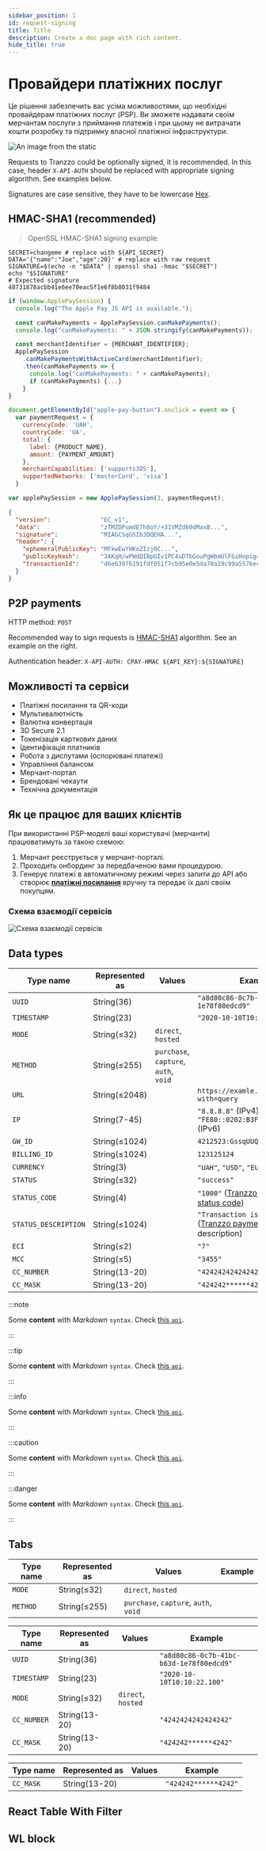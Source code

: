 ```yaml
---
sidebar_position: 1
id: request-signing
title: Title
description: Create a doc page with rich content.
hide_title: true
---
```


<div style={{ display: "flex", alignItems: "center", justifyContent: "center" }}>

<div>

# Провайдери платіжних послуг

Це рішення забезпечить вас усіма можливостями, що необхідні провайдерам платіжних послуг (PSP). Ви зможете надавати своїм мерчантам послуги з приймання платежів і при цьому не витрачати кошти розробку та підтримку власної платіжної інфраструктури.

</div>


<div style={{ width: "50%", flexShrink: 0, paddingLeft: "30px"}}>

![An image from the static](/img/doc-img.svg)

</div>

</div>



Requests to Tranzzo could be optionally signed, it is recommended. In this case, header `X-API-AUTH` should be replaced with appropriate signing algorithm.
See examples below.

<aside class="notice">
    Signatures are case sensitive, they have to be lowercase <a href="https://en.wikipedia.org/wiki/Hexadecimal">Hex</a>.
</aside>

## HMAC-SHA1 (recommended)

> OpenSSL HMAC-SHA1 signing example:

```shell
SECRET=changeme # replace with ${API_SECRET}
DATA='{"name":"Joe","age":20}' # replace with raw request
SIGNATURE=$(echo -n "$DATA" | openssl sha1 -hmac "$SECRET")
echo "$SIGNATURE"
# Expected signature
48731878acbb41e6ee70eac5f1e6f8b8031f9484
```

```js
if (window.ApplePaySession) {
  console.log("The Apple Pay JS API is available.");

  const canMakePayments = ApplePaySession.canMakePayments();
  console.log("canMakePayments: " + JSON.stringify(canMakePayments));

  const merchantIdentifier = {MERCHANT_IDENTIFIER};
  ApplePaySession
    .canMakePaymentsWithActiveCard(merchantIdentifier);
    .then(canMakePayments => {
      console.log("canMakePayments: " + canMakePayments);
      if (canMakePayments) {...}
    }
}
```

```js
document.getElementById("apple-pay-button").onclick = event => {
  var paymentRequest = {
    currencyCode: 'UAH',
    countryCode: 'UA',
    total: {
      label: {PRODUCT_NAME},
      amount: {PAYMENT_AMOUNT}
    },
    merchantCapabilities: ['supports3DS'],
    supportedNetworks: ['masterCard', 'visa']
  }

var applePaySession = new ApplePaySession(3, paymentRequest);
```

```json
{
  "version":              "EC_v1",
  "data":                 "zTMZDPumdE7h8oY/+31VMZd60dMaxB...",
  "signature":            "MIAGCSqGSIb3DQEHA...",
  "header": {
    "ephemeralPublicKey": "MFkwEwYHKoZIzj0C...",
    "publicKeyHash":      "3AKqH/wPWdQIBpGIv1PC4uDTbGouPgWbmUlFGiHopig=",
    "transactionId":      "d6e63976191fdf051f7cb95e0e5da70a19c99a5576ececbfc0fd65ad2a7f2f74"
  }
}
```

## P2P payments

HTTP method: `POST`

Recommended way to sign requests is [HMAC-SHA1](https://en.wikipedia.org/wiki/HMAC) algorithm.
See an example on the right.

Authentication header: `X-API-AUTH: CPAY-HMAC ${API_KEY}:${SIGNATURE}`

## Можливості та сервіси
<div className="half-item">

- Платіжні посилання та QR-коди
- Мультивалютність
- Валютна конвертація
- 3D Secure 2.1
- Токенізація карткових даних
- Ідентифікація платників
- Робота з диспутами (оспорювані платежі)
- Управління балансом
- Мерчант-портал
- Брендовані чекаути
- Технічна документація

</div>

## Як це працює для ваших клієнтів

При використанні PSP-моделі ваші користувачі (мерчанти) працюватимуть за такою схемою:

1. Мерчант реєструється у мерчант-порталі.
2. Проходить онбординг за передбаченою вами процедурою.
3. Генерує платежі в автоматичному режимі через запити до API або створює **[платіжні посилання](http://example.com/)** вручну та передає їх далі своїм покупцям.

### Схема взаємодії сервісів

![Схема взаємодії сервісів](./image.svg)


## Data types

Type name             | Represented as |         Values                        |                Example
--------------------- |----------------|-------------------------------------- | --------------------------------------
`UUID`                | String(36)     |                                       | `"a8d80c86-0c7b-41bc-b63d-1e78f80edcd9"`
`TIMESTAMP`           | String(23)     |                                       | `"2020-10-10T10:10:22.100"`
`MODE`                | String(≤32)    | `direct`, `hosted`                    |
`METHOD`                  | String(≤255)     | `purchase`, `capture`, `auth`, `void` |
`URL`                        | String(≤2048)  |                                       | `https://examle.com/some/path?with=query`
`IP`                        | String(7-45)     |                                       | `"8.8.8.8"` (IPv4), `"FE80::0202:B3FF:FE1E:8329"` (IPv6)
`GW_ID`               | String(≤1024)  |                                       | `4212523:GssqUUQa`
`BILLING_ID`          | String(≤1024)  |                                       | `123125124`
`CURRENCY`                | String(3)             |                                       | `"UAH"`, `"USD"`, `"EUR"`
`STATUS`                    | String(≤32)    |                                       | `"success"`
`STATUS_CODE`            | String(4)      |                                       | `"1000"`  ([Tranzzo payment status code](#status-codes))
`STATUS_DESCRIPTION`    | String(≤1024)  |                                       | `"Transaction is successful."` ([Tranzzo payment status code](#status-codes) description)
`ECI`                        | String(≤2)     |                                       | `"7"`
`MCC`                        | String(≤5)     |                                       | `"3455"`
`CC_NUMBER`           | String(13-20)  |                                       | `"4242424242424242"`
`CC_MASK`             | String(13-20)  |                                       | `"424242******4242"`

:::note

Some **content** with _Markdown_ `syntax`. Check [this `api`](#).

:::

:::tip

Some **content** with _Markdown_ `syntax`. Check [this `api`](#).

:::

:::info

Some **content** with _Markdown_ `syntax`. Check [this `api`](#).

:::

:::caution

Some **content** with _Markdown_ `syntax`. Check [this `api`](#).

:::

:::danger

Some **content** with _Markdown_ `syntax`. Check [this `api`](#).

:::


## Tabs


<Tabs>
<TabItem value="value" label="Values" default>

Type name             | Represented as |         Values                        |                Example
--------------------- |----------------|-------------------------------------- | --------------------------------------
`MODE`                | String(≤32)    | `direct`, `hosted`                    |
`METHOD`                  | String(≤255)     | `purchase`, `capture`, `auth`, `void` |

</TabItem>
<TabItem value="string" label="String">

Type name             | Represented as |         Values                        |                Example
--------------------- |----------------|-------------------------------------- | --------------------------------------
`UUID`                | String(36)     |                                       | `"a8d80c86-0c7b-41bc-b63d-1e78f80edcd9"`
`TIMESTAMP`           | String(23)     |                                       | `"2020-10-10T10:10:22.100"`
`MODE`                | String(≤32)    | `direct`, `hosted`                    |
`CC_NUMBER`           | String(13-20)  |                                       | `"4242424242424242"`
`CC_MASK`             | String(13-20)  |                                       | `"424242******4242"`

</TabItem>
<TabItem value="cc_mask" label="CC_MASK">

Type name             | Represented as |         Values                        |                Example
--------------------- |----------------|-------------------------------------- | --------------------------------------
`CC_MASK`             | String(13-20)  |                                       | `"424242******4242"`

</TabItem>
</Tabs>

## React Table With Filter


<MainTable columns={columns} data={data} />

## WL block


<CategoriesIconBlock/>

